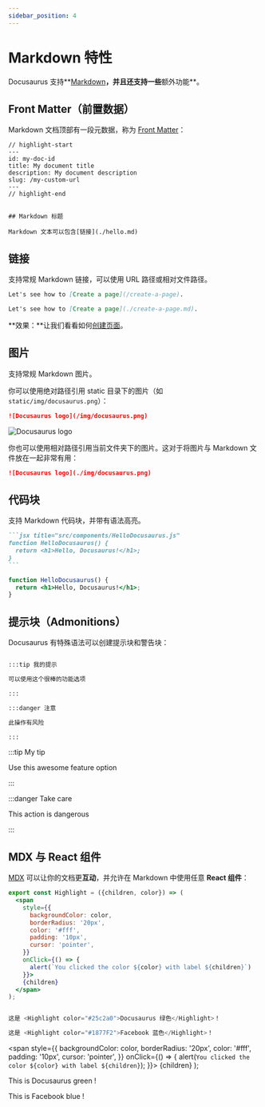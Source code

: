 ```yaml
---
sidebar_position: 4
---
```



# Markdown 特性

Docusaurus 支持**[Markdown](https://daringfireball.net/projects/markdown/syntax)**，并且还支持一些**额外功能**。


## Front Matter（前置数据）

Markdown 文档顶部有一段元数据，称为 [Front Matter](https://jekyllrb.com/docs/front-matter/)：

```text title="my-doc.md"
// highlight-start
---
id: my-doc-id
title: My document title
description: My document description
slug: /my-custom-url
---
// highlight-end


## Markdown 标题

Markdown 文本可以包含[链接](./hello.md)
```


## 链接

支持常规 Markdown 链接，可以使用 URL 路径或相对文件路径。

```md
Let's see how to [Create a page](/create-a-page).
```

```md
Let's see how to [Create a page](./create-a-page.md).
```


**效果：**让我们看看如何[创建页面](./create-a-page.md)。


## 图片

支持常规 Markdown 图片。

你可以使用绝对路径引用 static 目录下的图片（如 `static/img/docusaurus.png`）：

```md
![Docusaurus logo](/img/docusaurus.png)
```

![Docusaurus logo](/img/docusaurus.png)


你也可以使用相对路径引用当前文件夹下的图片。这对于将图片与 Markdown 文件放在一起非常有用：

```md
![Docusaurus logo](./img/docusaurus.png)
```


## 代码块

支持 Markdown 代码块，并带有语法高亮。

````md
```jsx title="src/components/HelloDocusaurus.js"
function HelloDocusaurus() {
  return <h1>Hello, Docusaurus!</h1>;
}
```
````

```jsx title="src/components/HelloDocusaurus.js"
function HelloDocusaurus() {
  return <h1>Hello, Docusaurus!</h1>;
}
```


## 提示块（Admonitions）

Docusaurus 有特殊语法可以创建提示块和警告块：

```md

:::tip 我的提示

可以使用这个很棒的功能选项

:::

:::danger 注意

此操作有风险

:::
```

:::tip My tip

Use this awesome feature option

:::

:::danger Take care

This action is dangerous

:::


## MDX 与 React 组件

[MDX](https://mdxjs.com/) 可以让你的文档更**互动**，并允许在 Markdown 中使用任意 **React 组件**：

```jsx
export const Highlight = ({children, color}) => (
  <span
    style={{
      backgroundColor: color,
      borderRadius: '20px',
      color: '#fff',
      padding: '10px',
      cursor: 'pointer',
    }}
    onClick={() => {
      alert(`You clicked the color ${color} with label ${children}`)
    }}>
    {children}
  </span>
);


这是 <Highlight color="#25c2a0">Docusaurus 绿色</Highlight>！

这是 <Highlight color="#1877F2">Facebook 蓝色</Highlight>！
```

  <span
    style={{
      backgroundColor: color,
      borderRadius: '20px',
      color: '#fff',
      padding: '10px',
      cursor: 'pointer',
    }}
    onClick={() => {
      alert(`You clicked the color ${color} with label ${children}`);
    }}>
    {children}
  </span>
);

This is <Highlight color="#25c2a0">Docusaurus green</Highlight> !

This is <Highlight color="#1877F2">Facebook blue</Highlight> !
